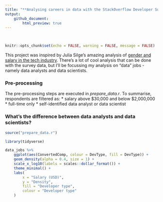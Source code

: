 ```yaml
---
title: "**Analysing careers in data with the StackOverflow Developer Survey 2019**"
output:
    github_document:
        html_preview: true
---
```


<br>

```r
knitr::opts_chunk$set(echo = FALSE, warning = FALSE, message = FALSE)
```

This project was inspired by Julia Silge's amazing analysis of [gender and salary in
the tech industry](https://juliasilge.com/blog/salary-gender/). There's a lot of cool
analysis that can be done with the survey data, but I'll be focussing my analysis on
"data" jobs - namely data analysts and data scientists. 

### Pre-processing

The pre-processing steps are executed in *prepare_data.r*. To summarise, respondents are filtered as:
* salary above $30,000 and below $2,000,000
* full-time only
* self-identified data analyst or data scientist

### What's the difference between data analysts and data scientists?

```r
source("prepare_data.r")

library(tidyverse)

data_jobs %>%
    ggplot(aes(ConvertedComp, colour = DevType, fill = DevType)) +
    geom_density(alpha = 0.4, size = 1) +
    scale_x_log10(labels = scales::dollar_format()) +
    theme_minimal() +
    labs(
        x = "Salary (USD)",
        y = "Density",
        fill = "Developer type",
        colour = "Developer type"
    )

```

